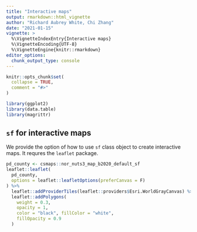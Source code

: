 ```yaml
---
title: "Interactive maps"
output: rmarkdown::html_vignette
author: "Richard Aubrey White, Chi Zhang"
date: "2021-01-15"
vignette: >
  %\VignetteIndexEntry{Interactive maps}
  %\VignetteEncoding{UTF-8}
  %\VignetteEngine{knitr::rmarkdown}
editor_options: 
  chunk_output_type: console
---
```


```r
knitr::opts_chunk$set(
  collapse = TRUE,
  comment = "#>"
)
```


```r
library(ggplot2)
library(data.table)
library(magrittr)
```


## `sf` for interactive maps

We provide the option of how to use `sf` class object to create interactive maps. It requres the `leaflet` package. 

```r
pd_county <- csmaps::nor_nuts3_map_b2020_default_sf
leaflet::leaflet(
  pd_county,
  options = leaflet::leafletOptions(preferCanvas = F)
) %>%
  leaflet::addProviderTiles(leaflet::providers$Esri.WorldGrayCanvas) %>%
  leaflet::addPolygons(
    weight = 0.3,
    opacity = 1,
    color = "black", fillColor = "white",
    fillOpacity = 0.9
  )
```

